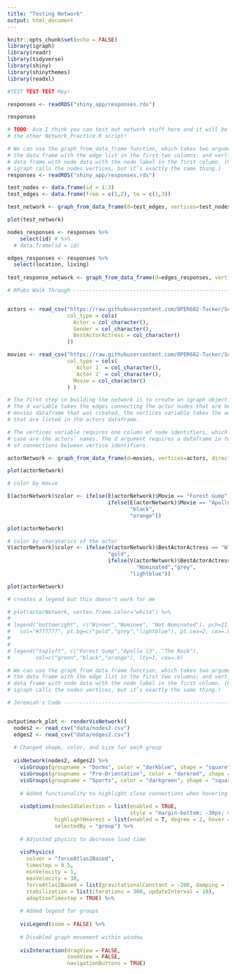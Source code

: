 ```yaml
---
title: "Testing Network"
output: html_document
---
```


```r
knitr::opts_chunk$set(echo = FALSE)
library(igraph)
library(readr)
library(tidyverse)
library(shiny)
library(shinythemes)
library(readxl)
```

```r
#TEST TEST TEST Hey! 

responses <- readRDS("shiny_app/responses.rds")

responses

# TODO: Ava I think you can test out network stuff here and it will be easier than
# the other Network_Practice.R script!

```

```r
# We can use the graph_from_data_frame function, which takes two arguments: d, 
# the data frame with the edge list in the first two columns; and vertices, a 
# data frame with node data with the node label in the first column. (Note that 
# igraph calls the nodes vertices, but it’s exactly the same thing.)
responses <- readRDS("shiny_app/responses.rds")

test_nodes <- data.frame(id = 1:3)
test_edges <- data.frame(from = c(1,2), to = c(1,3))

test_network <- graph_from_data_frame(d=test_edges, vertices=test_nodes, directed=F)

plot(test_network)

nodes_responses <- responses %>%
    select(id) # %>%
  # data.frame(id = id)

edges_responses <- responses %>%
  select(location, living)
  
test_response_network <- graph_from_data_frame(d=edges_responses, vertices=nodes_responses, directed=F)

```

```r
# RPubs Walk Through ------------------------------------------------------


actors <- read_csv("https://raw.githubusercontent.com/OPER682-Tucker/Social-Network-Analysis/master/Actors.csv",
                   col_type = cols(
                     Actor = col_character(),
                     Gender = col_character(),
                     BestActorActress = col_character()
                   ))

movies <- read_csv("https://raw.githubusercontent.com/OPER682-Tucker/Social-Network-Analysis/master/Movies.csv",
                   col_type = cols(
                     `Actor 1` = col_character(),
                     `Actor 2` = col_character(),
                     Movie = col_character()
                   ) )

# The first step in building the network is to create an igraph object. 
# The d variable takes the edges connecting the actor nodes that are held in the
# movies dataframe that was created, the vertices variable takes the actor nodes
# that are listed in the actors dataframe.

# The vertices variable requires one column of node identifiers, which in this 
# case are the actors’ names. The d argument requires a dataframe in two columns
# of connections between vertice identifiers.

actorNetwork <- graph_from_data_frame(d=movies, vertices=actors, directed=F)

plot(actorNetwork)

# color by movie 

E(actorNetwork)$color <- ifelse(E(actorNetwork)$Movie == "Forest Gump", "green", 
                                ifelse(E(actorNetwork)$Movie == "Apollo 13", 
                                       "black",
                                       "orange"))

plot(actorNetwork)

# color by charaterics of the actor
V(actorNetwork)$color <- ifelse(V(actorNetwork)$BestActorActress == "Winner", 
                                "gold",
                                ifelse(V(actorNetwork)$BestActorActress == 
                                         "Nominated","grey",
                                       "lightblue"))

plot(actorNetwork)

# creates a legend but this doesn't work for me 

# plot(actorNetwork, vertex.frame.color="white") %>%
# 
# legend("bottomright", c("Winner","Nominee", "Not Nominated"), pch=21,
#   col="#777777", pt.bg=c("gold","grey","lightblue"), pt.cex=2, cex=.8)
# 
# 
# legend("topleft", c("Forest Gump","Apollo 13", "The Rock"), 
#        col=c("green","black","orange"), lty=1, cex=.8)

# We can use the graph_from_data_frame function, which takes two arguments: d, 
# the data frame with the edge list in the first two columns; and vertices, a 
# data frame with node data with the node label in the first column. (Note that 
# igraph calls the nodes vertices, but it’s exactly the same thing.)
```

```r
# Jeremiah's Code ---------------------------------------------------------


output$mark_plot <- renderVisNetwork({
  nodes2 <- read_csv("data/nodes2.csv")
  edges2 <- read_csv("data/edges2.csv")
  
  # Changed shape, color, and size for each group
  
  visNetwork(nodes2, edges2) %>%
    visGroups(groupname = "Dorms", color = "darkblue", shape = "square", size = 65) %>%
    visGroups(groupname = "Pre-Orientation", color = "darkred", shape = "square", size = 45) %>%
    visGroups(groupname = "Sports", color = "darkgreen", shape = "square", size = 45) %>%
    
    # Added functionality to highlight close connections when hovering over node
    
    visOptions(nodesIdSelection = list(enabled = TRUE,
                                       style = "margin-bottom: -30px; visibility: hidden"),
               highlightNearest = list(enabled = T, degree = 2, hover = T),
               selectedBy = "group") %>%
    
    # Adjusted physics to decrease load time
    
    visPhysics(
      solver = "forceAtlas2Based", 
      timestep = 0.5,
      minVelocity = 1,
      maxVelocity = 30,
      forceAtlas2Based = list(gravitationalConstant = -200, damping = 1),
      stabilization = list(iterations = 300, updateInterval = 10),
      adaptiveTimestep = TRUE) %>%
    
    # Added legend for groups
    
    visLegend(zoom = FALSE) %>%
    
    # Disabled graph movement within window
    
    visInteraction(dragView = FALSE, 
                   zoomView = FALSE,
                   navigationButtons = TRUE)
```